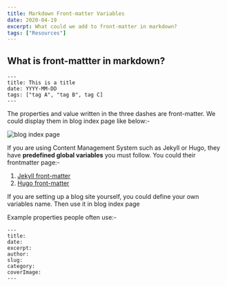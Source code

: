```yaml
---
title: Markdown Front-matter Variables
date: 2020-04-19
excerpt: What could we add to front-matter in markdown?
tags: ["Resources"]
---
```


## What is front-mattter in markdown?

```mdx
---
title: This is a title
date: YYYY-MM-DD
tags: ["tag A", "tag B", tag C]
---
```

The properties and value written in the three dashes are front-matter. We could display them in blog index page like below:-

![blog index page](../assets/blog-index-page.jpg)

If you are using Content Management System such as Jekyll or Hugo, they have **predefined global variables** you must follow. You could their frontmatter page:-

<ol>
  <li>
    <a
      href="https://jekyllrb.com/docs/front-matter/"
      target="_blank"
      rel="noreferrer noopener"
    >
      Jekyll front-matter
    </a>
  </li>
  <li>
    <a
      href="https://gohugo.io/content-management/front-matter/"
      target="_blank"
      rel="noreferrer noopener"
    >
      Hugo front-matter
    </a>
  </li>
</ol>

If you are setting up a blog site yourself, you could define your own variables name. Then use it in blog index page

Example properties people often use:-

```mdx
---
title:
date:
excerpt:
author:
slug:
category:
coverImage:
---
```
